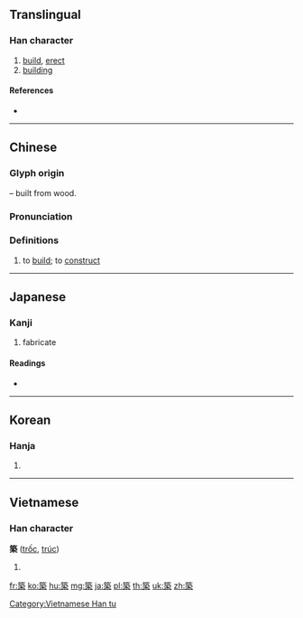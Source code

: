 {{character info/new}}
{{also|筑}}
==Translingual==

===Han character===
{{Han char|rn=118|rad=竹|as=10|sn=16|four=88904|canj=HMND|ids=⿱筑木}}

# [[build]], [[erect]]
# [[building]]

====References====
* {{Han ref|kx=0892.180|dkj=26298|dj=1320.280|hdz=52998.040|uh=7BC9|ud=31689|bh=BF76|bd=49014}}

----

==Chinese==
{{zh-forms|s=筑}}

===Glyph origin===
{{Han etym}}
{{Han compound|筑|木|t2=wood|ls=psc|c1=p|c2=s}} – built from wood.

===Pronunciation===
{{zh-pron
|m=筑
|c=zuk1
|h=pfs=
|md=
|mn=qz,twv,xm,zz:tiok/tw:tio̍k
|w=
|mc=y
|oc=y
|cat=v
}}

===Definitions===
{{zh-hanzi}}

# to [[build]]; to [[construct]]

----

==Japanese==

===Kanji===
{{ja-kanji|grade=5|rs=竹10}}

# fabricate

====Readings====
* {{ja-readings|goon=[[ちく]] (chiku)|kanon=[[ちく]] (chiku)|kun=[[きずく]] (kizuku), [[つく]] (tsuku)}}

----

==Korean==

===Hanja===
{{ko-hanja|hangeul=[[축]]|eumhun=|rv=chuk|mr=ch'uk|y=chwuk}}

# {{defn|lang=ko|sort=竹10}}

----

==Vietnamese==

===Han character===
'''築''' ([[trốc]], [[trúc]])

# {{defn|vi}}

[[Category:Vietnamese Han tu]]

[[fr:築]]
[[ko:築]]
[[hu:築]]
[[mg:築]]
[[ja:築]]
[[pl:築]]
[[th:築]]
[[uk:築]]
[[zh:築]]